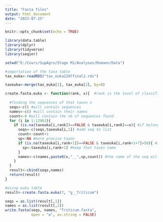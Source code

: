 ---
title: "Fasta files"
output: html_document
date: "2023-07-25"
---

```{r setup, include=FALSE}
knitr::opts_chunk$set(echo = TRUE)
```

```{r}
library(data.table)
library(dplyr)
library(tidyverse)
library(seqinr)

setwd("E:/Cours/SupAgro/Stage M1/Analyses/Romann/Data")

#importation of the taxa table
tax_euka<-readRDS("tax_euka2207final2.rds")

```

```{r table}
taxeuka<-merge(tax_euka[1], tax_euka[2], by=0)
```

```{r function}

create.fasta.euka <- function(rank, x){  #rank is the level of classification we want as the nb of column, x is the specific taxon we want in this level
  
  #finding the sequences of that taxon x 
  seqs<-c() #will contain sequences
  names<-c() #will contain their names
  count<-0 #will contain the nb of sequences found
  for (i in 1:12963){
    if (is.na(taxeuka[i,rank])==FALSE & taxeuka[i,rank]==x){ #if belongs to taxon x
      seqs<-c(seqs,taxeuka[i,1]) #add seq to list
      count<-count+1
      sp<-NA #more precise taxon
      if (is.na(taxeuka[i,rank+1])==FALSE & taxeuka[i,rank+1+7]>50){ #if there is an identified lower taxon with satisfactory bootstrap value
        sp<-taxeuka[i,rank+1] #keep that taxon name
      }
      names<-c(names,paste0(x,"__",sp,count)) #the name of the seq will be genus name, a unique nb, potential species name
    }
  }
  result<-cbind(seqs,names)
  return(result)
}

```

```{r creating fasta euka}
#using euka table
result<-create.fasta.euka(7, "g__Triticum")

seqs = as.list(result[,1])
names = as.list(result[,2])
write.fasta(seqs, names, "Triticum.fasta",
            open = "w", as.string = FALSE)
```

